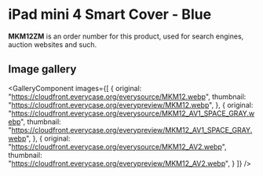 
# iPad mini 4 Smart Cover - Blue

<Callout type='info' emoji='👉🏻'>**MKM12ZM** is an order number for this product, used for search engines, auction websites and such.</Callout>

## Image gallery

<GalleryComponent
    images={[
      {
        original: "https://cloudfront.everycase.org/everysource/MKM12.webp",
        thumbnail: "https://cloudfront.everycase.org/everypreview/MKM12.webp",
      },
      {
        original: "https://cloudfront.everycase.org/everysource/MKM12_AV1_SPACE_GRAY.webp",
        thumbnail: "https://cloudfront.everycase.org/everypreview/MKM12_AV1_SPACE_GRAY.webp",
      },
      {
        original: "https://cloudfront.everycase.org/everysource/MKM12_AV2.webp",
        thumbnail: "https://cloudfront.everycase.org/everypreview/MKM12_AV2.webp",
      }
    ]}
  />
